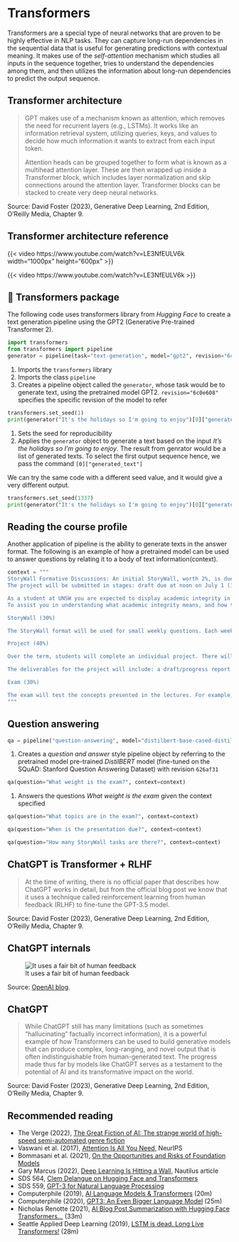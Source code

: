 
# Transformers {visibility="uncounted"}

::: {.content-visible unless-format="revealjs"}
Transformers are a special type of neural networks that are proven to be highly effective in NLP tasks. They can capture long-run dependencies in the sequential data that is useful for generating predictions with contextual meaning. It makes use of the _self-attention_ mechanism which studies all inputs in the sequence together, tries to understand the dependencies among them, and then utilizes the information about long-run dependencies to predict the output sequence.
:::

## Transformer architecture

> GPT makes use of a mechanism known as attention, which removes the need for recurrent layers (e.g., LSTMs). It works like an information retrieval system, utilizing queries, keys, and values to decide how much information it wants to extract from each input token.
>
>Attention heads can be grouped together to form what is known as a multihead attention layer. These are then wrapped up inside a Transformer block, which includes layer normalization and skip connections around the attention layer. Transformer blocks can be stacked to create very deep neural networks.

::: footer
Source: David Foster (2023), Generative Deep Learning, 2nd Edition, O'Reilly Media, Chapter 9.
:::

## Transformer architecture reference

::: {.content-hidden unless-format="revealjs"}
{{< video https://www.youtube.com/watch?v=LE3NfEULV6k width="1000px" height="600px" >}}
:::
::: {.content-visible unless-format="revealjs"}
{{< video https://www.youtube.com/watch?v=LE3NfEULV6k >}}
:::

## 🤗 Transformers package

::: {.content-visible unless-format="revealjs"}
The following code uses transformers library from _Hugging Face_ to create a text generation pipeline using the GPT2 (Generative Pre-trained Transformer 2).
:::

```python
import transformers                                                                 #<1>
from transformers import pipeline                                                   #<2>
generator = pipeline(task="text-generation", model="gpt2", revision="6c0e608")      #<3>
```
1. Imports the `transformers` library
2. Imports the class `pipeline`
3. Creates a pipeline object called the `generator`, whose task would be to generate text, using the pretrained model GPT2. `revision="6c0e608"` specifies the specific revision of the model to refer

```python
transformers.set_seed(1)                                                                #<1>
print(generator("It's the holidays so I'm going to enjoy")[0]["generated_text"])        #<2>
```

1. Sets the seed for reproducibility
2. Applies the `generator` object to generate a text based on the input _It's the holidays so I'm going to enjoy_. The result from genrator would be a list of generated texts. To select the first output sequence hence, we pass the command `[0]["generated_text"]`

::: {.content-visible unless-format="revealjs"}
We can try the same code with a different seed value, and it would give a very different output.
:::

```python
transformers.set_seed(1337)
print(generator("It's the holidays so I'm going to enjoy")[0]["generated_text"])
```

## Reading the course profile

::: {.content-visible unless-format="revealjs"}
Another application of pipeline is the ability to generate texts in the answer format. The following is an example of how a pretrained model can be used to answer questions by relating it to a body of text information(context).
:::

```python
context = """
StoryWall Formative Discussions: An initial StoryWall, worth 2%, is due by noon on June 3. The following StoryWalls are worth 4% each (taking the best 7 of 9) and are due at noon on the following dates:
The project will be submitted in stages: draft due at noon on July 1 (10%), recorded presentation due at noon on July 22 (15%), final report due at noon on August 1 (15%).

As a student at UNSW you are expected to display academic integrity in your work and interactions. Where a student breaches the UNSW Student Code with respect to academic integrity, the University may take disciplinary action under the Student Misconduct Procedure. To assure academic integrity, you may be required to demonstrate reasoning, research and the process of constructing work submitted for assessment.
To assist you in understanding what academic integrity means, and how to ensure that you do comply with the UNSW Student Code, it is strongly recommended that you complete the Working with Academic Integrity module before submitting your first assessment task. It is a free, online self-paced Moodle module that should take about one hour to complete.

StoryWall (30%)

The StoryWall format will be used for small weekly questions. Each week of questions will be released on a Monday, and most of them will be due the following Monday at midday (see assessment table for exact dates). Students will upload their responses to the question sets, and give comments on another student's submission. Each week will be worth 4%, and the grading is pass/fail, with the best 7 of 9 being counted. The first week's basic 'introduction' StoryWall post is counted separately and is worth 2%.

Project (40%)

Over the term, students will complete an individual project. There will be a selection of deep learning topics to choose from (this will be outlined during Week 1).

The deliverables for the project will include: a draft/progress report mid-way through the term, a presentation (recorded), a final report including a written summary of the project and the relevant Python code (Jupyter notebook).

Exam (30%)

The exam will test the concepts presented in the lectures. For example, students will be expected to: provide definitions for various deep learning terminology, suggest neural network designs to solve risk and actuarial problems, give advice to mock deep learning engineers whose projects have hit common roadblocks, find/explain common bugs in deep learning Python code.
"""
```

## Question answering 
```python
qa = pipeline("question-answering", model="distilbert-base-cased-distilled-squad", revision="626af31")      #<1>
```

1. Creates a _question and answer_ style pipeline object by referring to the pretrained model pre-trained _DistilBERT_ model (fine-tuned on the SQuAD: Stanford Question Answering Dataset) with revision `626af31`

```python
qa(question="What weight is the exam?", context=context)                    #<1>
```

1. Answers the questions _What weight is the exam_ given the context specified

```python
qa(question="What topics are in the exam?", context=context)
```

```python
qa(question="When is the presentation due?", context=context)
```

```python
qa(question="How many StoryWall tasks are there?", context=context)
```

## ChatGPT is Transformer + RLHF

> At the time of writing, there is no official paper that describes how ChatGPT works in detail, but from the official blog post we know that it uses a technique called reinforcement learning from human feedback (RLHF) to fine-tune the GPT-3.5 model.

::: footer
Source: David Foster (2023), Generative Deep Learning, 2nd Edition, O'Reilly Media, Chapter 9.
:::

## ChatGPT internals

![It uses a fair bit of human feedback](ChatGPT-Diagram.png)

::: footer
Source: [OpenAI blog](https://openai.com/blog/chatgpt).
:::

## ChatGPT

> While ChatGPT still has many limitations (such as sometimes “hallucinating” factually incorrect information), it is a powerful example of how Transformers can be used to build generative models that can produce complex, long-ranging, and novel output that is often indistinguishable from human-generated text. The progress made thus far by models like ChatGPT serves as a testament to the potential of AI and its transformative impact on the world.

::: footer
Source: David Foster (2023), Generative Deep Learning, 2nd Edition, O'Reilly Media, Chapter 9.
:::

## Recommended reading {.smaller}

- The Verge (2022), [The Great Fiction of AI: The strange world of high-speed semi-automated genre fiction](https://www.theverge.com/c/23194235/ai-fiction-writing-amazon-kindle-sudowrite-jasper)
- Vaswani et al. (2017), [Attention Is All You Need](https://arxiv.org/pdf/1706.03762.pdf), NeurIPS
- Bommasani et al. (2021), [On the Opportunities and Risks of Foundation Models](https://arxiv.org/pdf/2108.07258.pdf)
- Gary Marcus (2022), [Deep Learning Is Hitting a Wall](https://nautil.us/deep-learning-is-hitting-a-wall-14467/), Nautilus article
- SDS 564, [Clem Delangue on Hugging Face and Transformers](https://podcasts.apple.com/au/podcast/super-data-science/id1163599059?i=1000556643700)
- SDS 559, [GPT-3 for Natural Language Processing](https://podcasts.apple.com/au/podcast/super-data-science/id1163599059?i=1000554847681)
- Computerphile (2019), [AI Language Models & Transformers](https://youtu.be/rURRYI66E54) (20m)
- Computerphile (2020), [GPT3: An Even Bigger Language Model](https://youtu.be/_8yVOC4ciXc) (25m)
- Nicholas Renotte (2021), [AI Blog Post Summarization with Hugging Face Transformers...](https://youtu.be/JctmnczWg0U) (33m)
- Seattle Applied Deep Learning (2019), [LSTM is dead. Long Live Transformers!](https://youtu.be/S27pHKBEp30) (28m)
